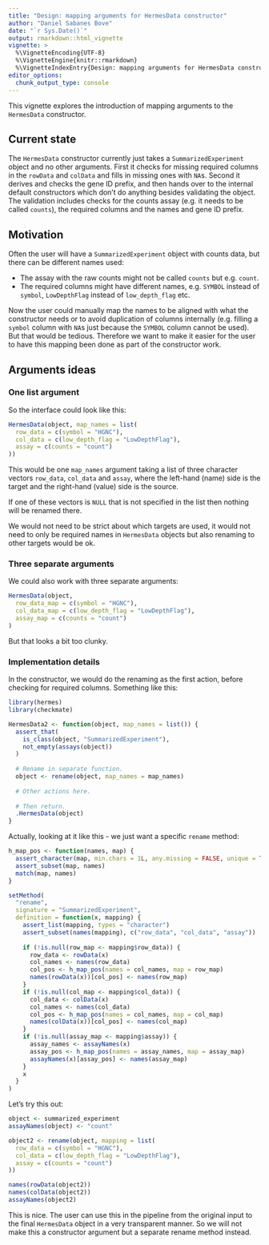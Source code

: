 ```yaml
---
title: "Design: mapping arguments for HermesData constructor"
author: "Daniel Sabanes Bove"
date: "`r Sys.Date()`"
output: rmarkdown::html_vignette
vignette: >
  %\VignetteEncoding{UTF-8}
  %\VignetteEngine{knitr::rmarkdown}
  %\VignetteIndexEntry{Design: mapping arguments for HermesData constructor}
editor_options: 
  chunk_output_type: console
---
```


This vignette explores the introduction of mapping arguments to the `HermesData` constructor.

## Current state

The `HermesData` constructor currently just takes a `SummarizedExperiment` object and no
other arguments. First it checks for missing required columns in the `rowData` and `colData`
and fills in missing ones with `NA`s. Second it derives and checks the gene ID prefix, and then 
hands over to the internal default constructors which don't do anything besides validating the
object. The validation includes checks for the counts assay (e.g. it needs to be called `counts`),
the required columns and the names and gene ID prefix.

## Motivation

Often the user will have a `SummarizedExperiment` object with counts data, but there can be 
different names used:

- The assay with the raw counts might not be called `counts` but e.g. `count`.
- The required columns might have different names, e.g. `SYMBOL` instead of `symbol`, 
  `LowDepthFlag` instead of `low_depth_flag` etc.
  
Now the user could manually map the names to be aligned with what the constructor needs or to 
avoid duplication of columns internally (e.g. filling a `symbol` column with `NA`s just because
the `SYMBOL` column cannot be used). But that would be tedious. Therefore we want to make it easier
for the user to have this mapping been done as part of the constructor work.

## Arguments ideas

### One list argument

So the interface could look like this:

```r
HermesData(object, map_names = list(
  row_data = c(symbol = "HGNC"), 
  col_data = c(low_depth_flag = "LowDepthFlag"),
  assay = c(counts = "count")
))
```

This would be one `map_names` argument taking a list of three character vectors
`row_data`, `col_data` and `assay`, where the left-hand (name) side is the target
and the right-hand (value) side is the source.

If one of these vectors is `NULL` that is not specified in the list then nothing
will be renamed there.

We would not need to be strict about which targets are used, it would not need
to only be required names in `HermesData` objects but also renaming to other targets would 
be ok.

### Three separate arguments

We could also work with three separate arguments:

```r
HermesData(object, 
  row_data_map = c(symbol = "HGNC"), 
  col_data_map = c(low_depth_flag = "LowDepthFlag"),
  assay_map = c(counts = "count")
)
```

But that looks a bit too clunky.

### Implementation details

In the constructor, we would do the renaming as the first action, before checking
for required columns. Something like this:

```r
library(hermes)
library(checkmate)

HermesData2 <- function(object, map_names = list()) {
  assert_that(
    is_class(object, "SummarizedExperiment"),
    not_empty(assays(object))
  )
  
  # Rename in separate function.
  object <- rename(object, map_names = map_names)
  
  # Other actions here.
  
  # Then return.
  .HermesData(object)
}
```

Actually, looking at it like this - we just want a specific `rename` method:

```r
h_map_pos <- function(names, map) {
  assert_character(map, min.chars = 1L, any.missing = FALSE, unique = TRUE, names = "unique")
  assert_subset(map, names)
  match(map, names)
}

setMethod(
  "rename", 
  signature = "SummarizedExperiment", 
  definition = function(x, mapping) {
    assert_list(mapping, types = "character")
    assert_subset(names(mapping), c("row_data", "col_data", "assay"))
    
    if (!is.null(row_map <- mapping$row_data)) {
      row_data <- rowData(x)
      col_names <- names(row_data)
      col_pos <- h_map_pos(names = col_names, map = row_map)
      names(rowData(x))[col_pos] <- names(row_map)
    }
    if (!is.null(col_map <- mapping$col_data)) {
      col_data <- colData(x)
      col_names <- names(col_data)
      col_pos <- h_map_pos(names = col_names, map = col_map)
      names(colData(x))[col_pos] <- names(col_map)
    }
    if (!is.null(assay_map <- mapping$assay)) {
      assay_names <- assayNames(x)
      assay_pos <- h_map_pos(names = assay_names, map = assay_map)
      assayNames(x)[assay_pos] <- names(assay_map)
    }
    x
  }
)
```

Let's try this out:

```r
object <- summarized_experiment
assayNames(object) <- "count"

object2 <- rename(object, mapping = list(
  row_data = c(symbol = "HGNC"), 
  col_data = c(low_depth_flag = "LowDepthFlag"),
  assay = c(counts = "count")
))

names(rowData(object2))
names(colData(object2))
assayNames(object2)
```

This is nice. The user can use this in the pipeline from the original input to the final
`HermesData` object in a very transparent manner. So we will not make this a constructor argument
but a separate rename method instead.
